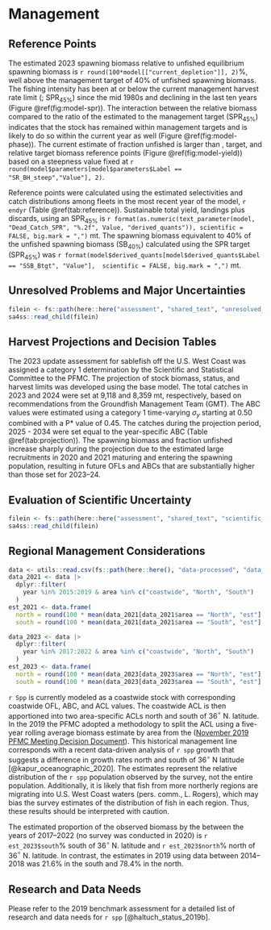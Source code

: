 # Management 

## Reference Points

The estimated 2023 spawning biomass relative to unfished equilibrium spawning biomass is `r round(100*model[["current_depletion"]], 2)`\%, well above the management target of 40\% of unfished spawning biomass. The fishing intensity has been at or below the current management harvest rate limit (\gls{spr}; $\text{SPR}_{45\%}$) since the mid 1980s and declining in the last ten years (Figure \@ref(fig:model-spr)). The interaction between the relative biomass compared to the ratio of the estimated \gls{spr} to the management target ($\text{SPR}_{45\%}$) indicates that the stock has remained within management targets and is likely to do so within the current year as well (Figure \@ref(fig:model-phase)). The current estimate of fraction unfished is larger than \gls{msy}, \gls{spr} target, and relative target biomass reference points (Figure \@ref(fig:model-yield)) based on a steepness value fixed at `r round(model$parameters[model$parameters$Label == "SR_BH_steep","Value"], 2)`.

Reference points were calculated using the estimated selectivities and catch distributions among fleets in the most recent year of the model, `r endyr` (Table \@ref(tab:reference)). Sustainable total yield, landings plus discards, using an $\text{SPR}_{45\%}$ is `r format(as.numeric(text_parameter(model, "Dead_Catch_SPR", "%.2f", Value, "derived_quants")), scientific = FALSE, big.mark = ",")` mt. The spawning biomass equivalent to 40\% of the unfished spawning biomass ($\text{SB}_{40\%}$) calculated using the SPR target ($\text{SPR}_{45\%}$) was `r format(model$derived_quants[model$derived_quants$Label == "SSB_Btgt", "Value"],  scientific = FALSE, big.mark = ",")` mt.

## Unresolved Problems and Major Uncertainties

```r
filein <- fs::path(here::here("assessment", "shared_text", "unresolved_uncertanties.Rmd"))
sa4ss::read_child(filein)
```

## Harvest Projections and Decision Tables

The 2023 update assessment for sablefish off the U.S. West Coast was assigned a category 1 determination by the Scientific and Statistical Committee to the PFMC. The projection of stock biomass, status, and harvest limits was developed using the base model. The total catches in 2023 and 2024 were set at 9,118 and 8,359 mt, respectively, based on recommendations from the Groundfish Management Team (GMT). The ABC values were estimated using a category 1 time-varying $\sigma_y$ starting at 0.50 combined with a P* value of 0.45. The catches during the projection period, 2025 - 2034 were set equal to the year-specific ABC (Table \@ref(tab:projection)). The spawning biomass and fraction unfished increase sharply during the projection due to the estimated large recruitments in 2020 and 2021 maturing and entering the spawning population, resulting in future OFLs and ABCs that are substantially higher than those set for 2023--24.


## Evaluation of Scientific Uncertainty

```r
filein <- fs::path(here::here("assessment", "shared_text", "scientific_uncertainty.Rmd"))
sa4ss::read_child(filein)
```

## Regional Management Considerations

```r
data <- utils::read.csv(fs::path(here::here(), "data-processed", "data_survey_index.csv"))
data_2021 <- data |>
  dplyr::filter(
    year %in% 2015:2019 & area %in% c("coastwide", "North", "South")
  )
est_2021 <- data.frame(
  north = round(100 * mean(data_2021[data_2021$area == "North", "est"] / data_2021[data_2021$area == "coastwide", "est"]), 1),
  south = round(100 * mean(data_2021[data_2021$area == "South", "est"] / data_2021[data_2021$area == "coastwide", "est"]), 1))

data_2023 <- data |>
  dplyr::filter(
    year %in% 2017:2022 & area %in% c("coastwide", "North", "South")
  )
est_2023 <- data.frame(
  north = round(100 * mean(data_2023[data_2023$area == "North", "est"] / data_2023[data_2023$area == "coastwide", "est"]), 1),
  south = round(100 * mean(data_2023[data_2023$area == "South", "est"] / data_2023[data_2023$area == "coastwide", "est"]), 1))
```

`r Spp` is currently modeled as a coastwide stock with corresponding coastwide OFL, ABC, and ACL values. The coastwide ACL is then apportioned into two area-specific ACLs north and south of 36$^\circ$ N. latitude. In the 2019 the PFMC adopted a methodology to split the ACL using a five-year rolling average biomass estimate by area from the \gls{s-wcgbt} ([November 2019 PFMC Meeting Decision Document](https://www.pcouncil.org/documents/2019/11/november-2019-decision-document.pdf/)). This historical management line corresponds with a recent data-driven analysis of `r spp` growth that suggests a difference in growth rates north and south of $36^\circ$ N latitude [@kapur_oceanographic_2020]. The estimates represent the relative distribution of the `r spp` population observed by the survey, not the entire population. Additionally, it is likely that fish from more northerly regions are migrating into U.S. West Coast waters (pers. comm., L. Rogers), which may bias the survey estimates of the distribution of fish in each region. Thus, these results should be interpreted with caution.

The estimated proportion of the observed biomass by the \gls{s-wcgbt} between the years of 2017--2022 (no survey was conducted in 2020) is `r est_2023$south`\% south of 36$^\circ$ N. latitude and `r est_2023$north`\% north of 36$^\circ$ N. latitude.  In contrast, the estimates in 2019 using data between 2014--2018 was 21.6\% in the south and 78.4\% in the north.

## Research and Data Needs

Please refer to the 2019 benchmark assessment for a detailed list of research and data needs for `r spp` [@haltuch_status_2019b].
